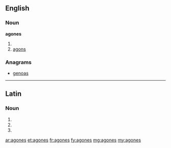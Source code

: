 ==English==

===Noun===
'''agones'''

# {{plural of|agon}}
# [[agons]]

===Anagrams===
* [[genoas#English|genoas]]

----

==Latin==

===Noun===
{{la-noun-form|agōnēs}}

# {{inflection of|agon|agōn|nom|p|lang=la}}
# {{inflection of|agon|agōn|acc|p|lang=la}}
# {{inflection of|agon|agōn|voc|p|lang=la}}

[[ar:agones]]
[[et:agones]]
[[fr:agones]]
[[fy:agones]]
[[mg:agones]]
[[my:agones]]